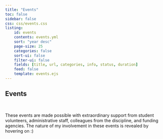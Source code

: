 ```yaml
---
title: "Events"
toc: false
sidebar: false
css: css/events.css
listing:
    id: events
    contents: events.yml 
    sort: "year desc"
    page-size: 25
    categories: false
    sort-ui: false
    filter-ui: false
    fields: [title, url, categories, info, status, duration]
    feed: false
    template: events.ejs
---
```


:::{.column-body-outset}

# Events

<p>&nbsp;</p>

These events are made possible with extraordinary support from student volunteers, administrative staff, colleagues from the discipline, and funding agencies. The nature of my involvement in these events is revealed by hovering on <i class="bi bi-robot"></i> :)

<p>&nbsp;</p>

::: {#events}
:::

:::